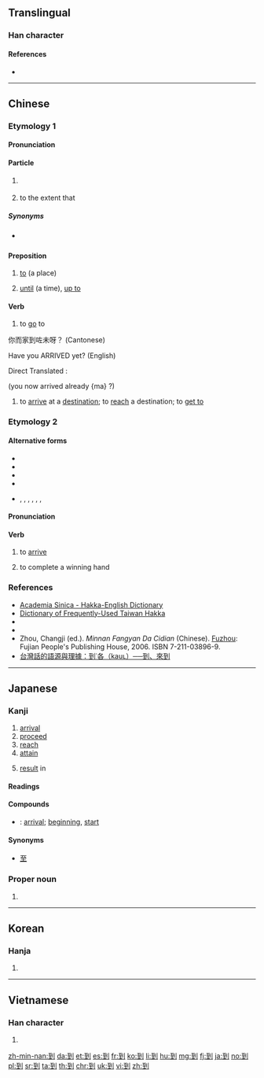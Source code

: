 ==Translingual==
{{stroke order|strokes=8}}
{{stroke order|type=animate}}
{{Han etyl}}

===Han character===
{{Han char|rn=18|rad=刀|as=06|sn=8|four=12100|canj=MGLN|ids=⿰至刂}}

====References====
* {{Han ref|kx=0138.360|dkj=01950|dj=0314.130|hdz=10334.030|uh=5230|ud=21040|bh=A8EC|bd=43244}}

----

==Chinese==
{{zh-forms}}

===Etymology 1===

====Pronunciation====
{{zh-pron
|m=dào
|ma=zh-dào.ogg
|c=dou3,dou3-2
|c_note=dou<sup>3-2</sup> is only used for the first sense under "Particle"
|h=pfs=to
|mn=tàu/tò
|mn_note=tàu - vernacular; tò - literary
|w=2tau
|mc=y
|oc=y
|cat=part,prep,v,adj
}}

====Particle====
{{zh-particle}}

# {{non-gloss definition|a verbal suffix that indicates the (successful) completion of an action|link=y}}
#: {{zh-usex|找到|to find (to search + completion)}}
#: {{zh-usex|做到|to achieve, to accomplish (to do + completion)}}
#: {{zh-usex|聽到|to hear (to listen + completion)}}
#: {{zh-usex|你 怎麼 沒有 聽 到 我 的 敲門 聲？|How did you not hear my knocking on the door?}}
# {{lb|zh|Mandarin|Cantonese|Hakka}} to the extent that
#: {{zh-usex|佢 嘈 到 我 瞓 唔 著[着]{zoek6}。|He is '''so''' noisy '''that''' I couldn't go to sleep.|C}}

=====Synonyms=====
* {{sense|verbal suffix indicating completion}} {{q|Min Nan}} {{zh-l|著|tio̍h}}

====Preposition====
{{zh-prep}}

# [[to]] (a place)
#: {{zh-usex|他 到 中國 去 了。|He has gone '''to''' China.}}
#: {{zh-usex|我 最近 搬 到 這 個 地區。|I recently moved '''to''' this area.}}
# [[until]] (a time), [[up to]]
#: {{zh-usex|這 家 店 從 9 點 開 到 18 點。|This shop is open from 9 '''to''' 6 o'clock.}}
#: {{zh-usex|我們 要 把 假{jià}期 推遲 到 天氣 好些 的 時候。|We shall delay our holiday '''until''' the weather is better.}}

====Verb====
{{zh-verb}}

# to [[go]] to {{rfex|lang=zh}}
你而家到咗未呀？ (Cantonese)

Have you ARRIVED yet? (English) 

Direct Translated :

(you now arrived already {ma} ?)

# to [[arrive]] at a [[destination]]; to [[reach]] a destination; to [[get to]]
#: {{zh-usex|火車 到 了|The train has '''arrived'''.}}

===Etymology 2===

====Alternative forms====
* {{zh-l|遘|tr=-}}
* {{zh-l|告|tr=-}}
* {{zh-l|至|tr=-}}
* {{zh-l|甲|tr=-}}
* {{qualifier|rare}} {{zh-l|各|tr=-}}, {{zh-l|格|tr=-}}, {{zh-l|𢓜|tr=-}}, {{zh-l|佫|tr=-}}, {{zh-l|徦|tr=-}}, {{zh-l|假|tr=-}}, {{zh-l|臵|tr=-}}

====Pronunciation====
{{zh-pron
|mn=kàu
|mn-t=gau3
|md=gáu
|cat=v
}}

====Verb====
{{zh-verb}} {{tcx|Min|lang=zh}}

# to [[arrive]]
#: {{zh-usex|伊 到 厝 矣。|He has [[arrived]] home.|MN|tr=I '''kàu''' chhù--ah.}}
# {{lb|zh|mahjong|playing cards}} to complete a winning hand

===References===
* [http://minhakka.ling.sinica.edu.tw/bkg/hakyin/search.php?DETAIL=1&LIMIT=id=42663&dbname=su_tian_1&graph=2 Academia Sinica - Hakka-English Dictionary]
* [http://hakka.dict.edu.tw/hakkadict/index.htm Dictionary of Frequently-Used Taiwan Hakka]
* {{thcwd|3607}}
* {{R:hak:Lau 1997}}
* Zhou, Changji (ed.). ''Minnan Fangyan Da Cidian'' (Chinese). [[Fuzhou]]: Fujian People's Publishing House, 2006. ISBN 7-211-03896-9.
* [https://taiwanlanguage.wordpress.com/2011/10/08/%E5%88%B0%CB%99%E5%90%84%EF%BC%88kau%CA%9F%EF%BC%89%E2%94%80%E2%94%80%E5%88%B0%E3%80%81%E4%BE%86%E5%88%B0/ 台灣話的語源與理據：到˙各（kauʟ）──到、來到]

{{zh-cat|Beginning}}

----

==Japanese==

===Kanji===
{{ja-kanji|grade=c|rs=刀06}}

# [[arrival]]
# [[proceed]]
# [[reach]]
# [[attain]]
# {{label|ja|archaic|sort=いたる}} [[result]] in

====Readings====
{{ja-readings|goon=[[とう]] (tō)|kanon=[[とう]] (tō)|kun=[[いたる]] (itaru) {{label|ja|colloquial|sort=いたる}}}}

====Compounds====
{{der-top|Compounds}}
* {{ja-r|到来|とうらい}}: [[arrival]]; [[beginning]], [[start]]
{{der-bottom}}

====Synonyms====
* [[至]]

{{ja-kref
|jis=457E
|ku=3794
|shift=939e
|euc=C5FE
|freq=1032
|nelson=3846
|newnelson=477
|halpern=1264
|kld=848
|heisig=755
|tuttle=2f6.4
}}

===Proper noun===
{{ja-pos|いたる|proper}}

# {{given name|male|lang=ja|sort=いたる}}

----

==Korean==

===Hanja===
{{ko-hanja|hangeul=도|mr=to}}

# {{defn|lang=ko|sort=刀06}}

----

==Vietnamese==

===Han character===
{{vi-hantu|[[đáo]], [[đáu]], [[tráo]]|rs=刀06}}

# {{defn|lang=vi|sort=刀06}}

[[zh-min-nan:到]]
[[da:到]]
[[et:到]]
[[es:到]]
[[fr:到]]
[[ko:到]]
[[li:到]]
[[hu:到]]
[[mg:到]]
[[fj:到]]
[[ja:到]]
[[no:到]]
[[pl:到]]
[[sr:到]]
[[ta:到]]
[[th:到]]
[[chr:到]]
[[uk:到]]
[[vi:到]]
[[zh:到]]
